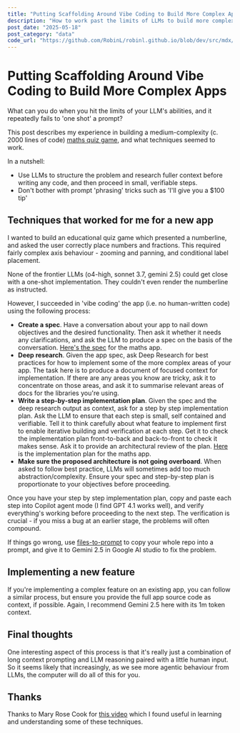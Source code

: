 ```yaml
---
title: "Putting Scaffolding Around Vibe Coding to Build More Complex Apps"
description: "How to work past the limits of LLMs to build more complex apps"
post_date: "2025-05-18"
post_category: "data"
code_url: "https://github.com/RobinL/robinl.github.io/blob/dev/src/mdx/structured_vibe_coding.mdx"
---
```



# Putting Scaffolding Around Vibe Coding to Build More Complex Apps

What can you do when you hit the limits of your LLM's abilities, and it repeatedly fails to 'one shot' a prompt?

This post describes my experience in building a medium-complexity  (c. 2000 lines of code) [maths quiz game](https://rupertlinacre.com/numberline_quiz/), and what techniques seemed to work.

In a nutshell:

- Use LLMs to structure the problem and research fuller context before writing any code, and then proceed in small, verifiable steps.
- Don't bother with prompt 'phrasing' tricks such as 'I'll give you a $100 tip'

## Techniques that worked for me for a new app

I wanted to build an educational quiz game which presented a numberline, and asked the user correctly place numbers and fractions.  This required fairly complex axis behaviour - zooming and panning, and conditional label placement.

None of the frontier LLMs (o4-high, sonnet 3.7, gemini 2.5) could get close with a one-shot implementation.  They couldn't even render the numberline as instructed.

However, I succeeded in 'vibe coding' the app (i.e. no human-written code) using the following process:

- **Create a spec**. Have a conversation about your app to nail down objectives and the desired functionality. Then ask it whether it needs any clarifications, and ask the LLM to produce a spec on the basis of the conversation.  [Here's the spec](https://github.com/RupertLinacre/numberline_quiz/blob/main/spec.md) for the maths app.
- **Deep research**. Given the app spec, ask Deep Research for best practices for how to implement some of the more complex areas of your app. The task here is to produce a document of focused context for implementation.  If there are any areas you know are tricky, ask it to concentrate on those areas, and ask it to summarise relevant areas of docs for the libraries you're using.
- **Write a step-by-step implementation plan**. Given the spec and the deep research output as context, ask for a step by step implementation plan. Ask the LLM to ensure that each step is small, self contained and verifiable. Tell it to think carefully about what feature to implement first to enable iterative building and verification at each step. Get it to check the implementation plan front-to-back and back-to-front to check it makes sense. Ask it to provide an architectural review of the plan.  [Here](https://github.com/RupertLinacre/numberline_quiz/blob/main/implementation_plan.md) is the implementation plan for the maths app.
- **Make sure the proposed architecture is not going overboard**. When asked to follow best practice, LLMs will sometimes add too much abstraction/complexity. Ensure your spec and step-by-step plan is proportionate to your objectives before proceeding.

Once you have your step by step implementation plan, copy and paste each step into Copilot agent mode (I find GPT 4.1 works well), and verify everything's working before proceeding to the next step.  The verification is crucial - if you miss a bug at an earlier stage, the problems will often compound.

If things go wrong, use [files-to-prompt](https://github.com/simonw/files-to-prompt) to copy your whole repo into a prompt, and give it to Gemini 2.5 in Google AI studio to fix the problem.

## Implementing a new feature

If you're implementing a complex feature on an existing app, you can follow a similar process, but ensure you provide the full app source code as context, if possible.  Again, I recommend Gemini 2.5 here with its 1m token context.

## Final thoughts

One interesting aspect of this process is that it's really just a combination of long context prompting and LLM reasoning paired with a little human input.  So it seems likely that increasingly, as we see more agentic behaviour from LLMs, the computer will do all of this for you.

## Thanks

Thanks to Mary Rose Cook for [this video](https://www.youtube.com/watch?v=WcpfyZ1yQRA) which I found useful in learning and understanding some of these techniques.